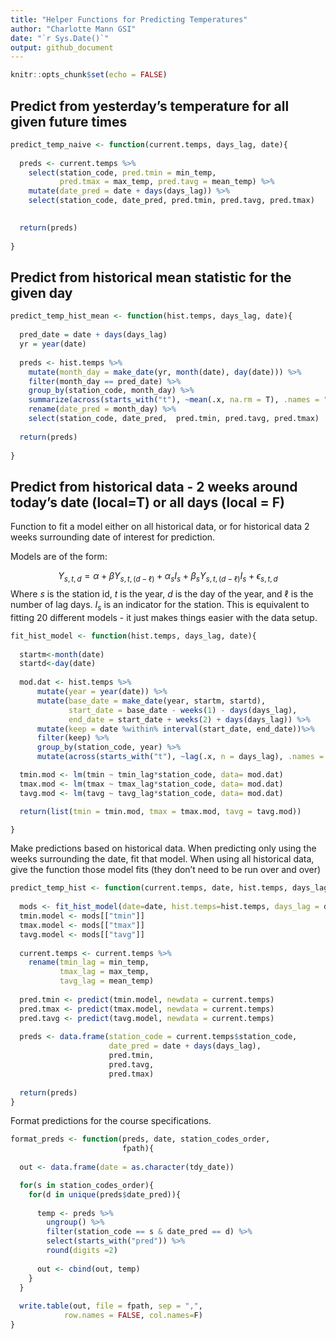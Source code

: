 ```yaml
---
title: "Helper Functions for Predicting Temperatures"
author: "Charlotte Mann GSI"
date: "`r Sys.Date()`"
output: github_document
---
```


```r
knitr::opts_chunk$set(echo = FALSE)
```

## Predict from yesterday's temperature for all given future times

```r
predict_temp_naive <- function(current.temps, days_lag, date){
  
  preds <- current.temps %>%
    select(station_code, pred.tmin = min_temp,
           pred.tmax = max_temp, pred.tavg = mean_temp) %>%
    mutate(date_pred = date + days(days_lag)) %>%
    select(station_code, date_pred, pred.tmin, pred.tavg, pred.tmax)

  
  return(preds)
  
}

```

## Predict from historical mean statistic for the given day

```r

predict_temp_hist_mean <- function(hist.temps, days_lag, date){
  
  pred_date = date + days(days_lag)
  yr = year(date)
  
  preds <- hist.temps %>%
    mutate(month_day = make_date(yr, month(date), day(date))) %>%
    filter(month_day == pred_date) %>%
    group_by(station_code, month_day) %>%
    summarize(across(starts_with("t"), ~mean(.x, na.rm = T), .names = "pred.{.col}")) %>%
    rename(date_pred = month_day) %>%
    select(station_code, date_pred,  pred.tmin, pred.tavg, pred.tmax)
  
  return(preds)
  
}


```



## Predict from historical data - 2 weeks around today's date (local=T) or all days (local = F)


Function to fit a model either on all historical data, or for historical data 2 weeks surrounding date of interest for prediction.

Models are of the form:

$$Y_{s,t,d} = \alpha + \beta Y_{s,t,(d-\ell)} + \alpha_{s}I_s + \beta_{s}Y_{s,t,(d-\ell)}I_s + \epsilon_{s,t,d}$$
Where $s$ is the station id, $t$ is the year, $d$ is the day of the year, and $\ell$ is the number of lag days. $I_s$ is an indicator for the station. This is equivalent to fitting 20 different models - it just makes things easier with the data setup.


```r
fit_hist_model <- function(hist.temps, days_lag, date){
      
  startm<-month(date)
  startd<-day(date)
  
  mod.dat <- hist.temps %>%
      mutate(year = year(date)) %>%
      mutate(base_date = make_date(year, startm, startd),
             start_date = base_date - weeks(1) - days(days_lag),
             end_date = start_date + weeks(2) + days(days_lag)) %>%
      mutate(keep = date %within% interval(start_date, end_date))%>%
      filter(keep) %>%
      group_by(station_code, year) %>%
      mutate(across(starts_with("t"), ~lag(.x, n = days_lag), .names = "{.col}_lag"))

  tmin.mod <- lm(tmin ~ tmin_lag*station_code, data= mod.dat)
  tmax.mod <- lm(tmax ~ tmax_lag*station_code, data= mod.dat)
  tavg.mod <- lm(tavg ~ tavg_lag*station_code, data= mod.dat)

  return(list(tmin = tmin.mod, tmax = tmax.mod, tavg = tavg.mod))

}
```

Make predictions based on historical data. When predicting only using the weeks surrounding the date,
fit that model. When using all historical data, give the function those model fits (they don't need to be run over and over)

```r
predict_temp_hist <- function(current.temps, date, hist.temps, days_lag){
  
  mods <- fit_hist_model(date=date, hist.temps=hist.temps, days_lag = days_lag)
  tmin.model <- mods[["tmin"]]
  tmax.model <- mods[["tmax"]]
  tavg.model <- mods[["tavg"]]
  
  current.temps <- current.temps %>%
    rename(tmin_lag = min_temp,
           tmax_lag = max_temp,
           tavg_lag = mean_temp)
  
  pred.tmin <- predict(tmin.model, newdata = current.temps)
  pred.tmax <- predict(tmax.model, newdata = current.temps)
  pred.tavg <- predict(tavg.model, newdata = current.temps)
  
  preds <- data.frame(station_code = current.temps$station_code,
                      date_pred = date + days(days_lag),
                      pred.tmin,
                      pred.tavg,
                      pred.tmax)
  
  return(preds)
} 
```

Format predictions for the course specifications.

```r
format_preds <- function(preds, date, station_codes_order,
                         fpath){
  
  out <- data.frame(date = as.character(tdy_date))

  for(s in station_codes_order){
    for(d in unique(preds$date_pred)){
      
      temp <- preds %>%
        ungroup() %>%
        filter(station_code == s & date_pred == d) %>%
        select(starts_with("pred")) %>%
        round(digits =2)
      
      out <- cbind(out, temp)
    }
  }
  
  write.table(out, file = fpath, sep = ",",
            row.names = FALSE, col.names=F)
} 
```

